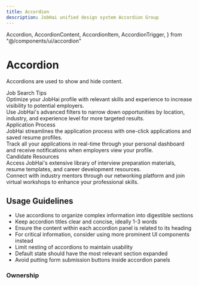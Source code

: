 ```yaml
---
title: Accordion
description: JobHai unified design system Accordion Group
---
```

  Accordion,
  AccordionContent,
  AccordionItem,
  AccordionTrigger,
} from "@/components/ui/accordion"


# Accordion

Accordions are used to show and hide content.

<div className='flex  justify-center items-center h-fit w-full border border-gray-200 rounded-md mt-3'>
 <Accordion
      type="single"
      collapsible
      className="w-1/2"
      defaultValue="item-1"
    >
      <AccordionItem value="item-1">
        <AccordionTrigger>Job Search Tips</AccordionTrigger>
        <AccordionContent className="flex flex-col gap-4 text-balance">
          <div>
            Optimize your JobHai profile with relevant skills and experience to increase visibility to potential employers.
          </div>
          <div>
            Use JobHai's advanced filters to narrow down opportunities by location, industry, and experience level for more targeted results.
          </div>
        </AccordionContent>
      </AccordionItem>
      <AccordionItem value="item-2">
        <AccordionTrigger>Application Process</AccordionTrigger>
        <AccordionContent className="flex flex-col gap-4 text-balance">
          <div>
            JobHai streamlines the application process with one-click applications and saved resume profiles.
          </div>
          <div>
            Track all your applications in real-time through your personal dashboard and receive notifications when employers view your profile.
          </div>
        </AccordionContent>
      </AccordionItem>
      <AccordionItem value="item-3">
        <AccordionTrigger>Candidate Resources</AccordionTrigger>
        <AccordionContent className="flex flex-col gap-4 text-balance">
          <div>
            Access JobHai's extensive library of interview preparation materials, resume templates, and career development resources.
          </div>
          <div>
            Connect with industry mentors through our networking platform and join virtual workshops to enhance your professional skills.
          </div>
        </AccordionContent>
      </AccordionItem>
    </Accordion>
 
</div>



## Usage Guidelines

- Use accordions to organize complex information into digestible sections
- Keep accordion titles clear and concise, ideally 1-3 words
- Ensure the content within each accordion panel is related to its heading
- For critical information, consider using more prominent UI components instead
- Limit nesting of accordions to maintain usability
- Default state should have the most relevant section expanded
- Avoid putting form submission buttons inside accordion panels



### Ownership

<Ownership 
  designOwner="Anushka Ranjan"
  techOwner="Piyush Arora"
  status="Live"
  version="1.2.0"
  figmaLink=""
  githubLink=""
/>
